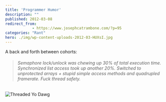 ```yaml
---
title: 'Programmer Humor'
description: ""
published: 2012-03-08
redirect_from: 
            - https://www.josephcatrambone.com/?p=95
categories: "Rant"
hero: ./img/wp-content-uploads-2012-03-HUXsI.jpg
---
```

A back and forth between cohorts:

> ###### Semaphore lock/unlock was chewing up 30% of total execution time. Synchronized list access took up another 20%. Switched to unprotected arrays + stupid simple access methods and quadrupled framerate. Fuck thread safety.

![](http://www.josephcatrambone.com/wp-content/uploads/2012/03/HUXsI.jpg "Threaded Yo Dawg")
